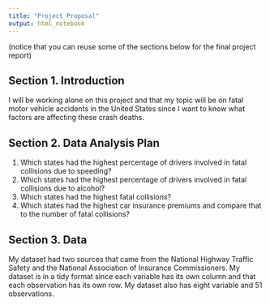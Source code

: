 ```yaml
---
title: "Project Proposal"
output: html_notebook
---
```


(notice that you can reuse some of the sections below for the final project report)

## Section 1. Introduction


I will be working alone on this project and that my topic will be on fatal motor vehicle accidents in the United States since I want to know what factors are affecting these crash deaths.

## Section 2. Data Analysis Plan


1. Which states had the highest percentage of drivers involved in fatal collisions due to speeding?
2. Which states had the highest percentage of drivers involved in fatal collisions due to alcohol?
3. Which states had the highest fatal collisions?
4. Which states had the highest car insurance premiums and compare that to the number of fatal collisions?

## Section 3. Data


My dataset had two sources that came from the National Highway Traffic Safety and the National Association of Insurance Commissioners. My dataset is in a tidy format since each variable has its own column and that each observation has its own row. My dataset also has eight variable and 51 observations.
